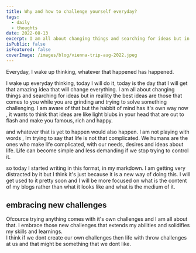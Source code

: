 ```yaml
---
title: Why and how to challenge yourself everyday?
tags:
  - daily
  - thoughts
date: 2022-08-13
excerpt: I am all about changing things and searching for ideas but in reallity the best ideas are those that comes to you while you are grinding and trying to solve something challenging.
isPublic: false
isFeatured: false
coverImage: /images/blog/vienna-trip-aug-2022.jpeg
---
```


Everyday, I wake up thinking, whatever that happened has happened.

I wake up everyday thinking, today I will do it, today is the day that I will get that amazing idea that will change everything.
I am all about changing things and searching for ideas but in reallity the best ideas are those that comes to you while you are grinding and trying to solve something challenging.
I am aware of that but the habbit of mind has it's own way now , it wants to think that ideas are like light blubs in your head that are out to flash and make you famous, rich and happy.

and whatever that is yet to happen would also happen.
I am not playing with words , Im trying to say that life is not that complicated.
We humans are the ones who make life complicated, with our needs, desires and ideas about life.
Life can become simple and less demanding if we stop trying to control it.

so today I started writing in this format, in my markdown.
I am getting very distracted by it but I think it's just because it is a new way of doing this.
I will get used to it pretty soon and I will be more focused on what is the content of my blogs rather than what it looks like and what is the medium of it.

## embracing new challenges

Ofcource trying anything comes with it's own challenges and I am all about that. I embrace those new challenges that extends my abilities and solidifies my skills and learnings.  
I think if we dont create our own challenges then life with throw challenges at us and that might be something that we dont like.
